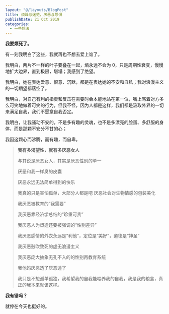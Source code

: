 ```yaml
---
layout: "@/layouts/BlogPost"
title: 烦躁与迷茫，厌恶与恐惧
publishDate: 21 Oct 2019
categories:
  - 一些想法
---
```


**我要烦死了。**

有一刻我明白了这些，我就再也不想去爱上谁了。

我明白，两片不一样的叶子要叠在一起，熵永远不会为 0，只是周期性衰变，慢慢地扩大边界，直到极限，堪塌；我感到了绝望。 

我明白，她在表达爱意、恨意、沉默，都是在表达她的不安和自私；我对浪漫主义的一切期望都落空了。 

我明白，对自己有利的指责和反击在需要时会本能地站在第一位，嘴上骂着对方多么可笑地做着可笑的行为，但我不怪，因为人都是这样，我们都是汲取外界的一切来满足自我，我们不愿意自我否定。 


我明白，让我骚动不安的，不是多有趣的灵魂，也不是多漂亮的脸蛋、多舒服的身体，而是那颗不安分不甘的心；

我因这颗心而沸腾，而有趣，而自卑。



> **我有多渴望性，就有多厌恶女人**
>
> 与其说是厌恶女人，其实是厌恶性别的单一 
>
> 厌恶和我一样臭的皮囊 
>
> 厌恶永远无法简单得到的快乐
>
> 我真的只是害怕孤单，大部分人都是吧 厌恶社会对生物情感的包装美化
>
> 我厌恶被教育的“我需要” 
>
> 我厌恶靠经济学总结的“珍重可贵”
>
> 我厌恶人为塑造还要被强调的“性别差异” 
>
> 我厌恶感情的外衣永远是“利他”，定位是“美好”，道德是“神圣” 
>
> 我厌恶鼓吹致死的虚无浪漫主义 
>
> 我厌恶庞大抽象无孔不入的的性别再教育系统 
>
> 我他妈厌恶透了厌恶透了 
>
> 我只是不想孤单孤独，我希望我的自我能喂养我的自我，我是我的粮食，真正的我本来就该这样。 

 **我有错吗？**
 
就停在今天也挺好的。

